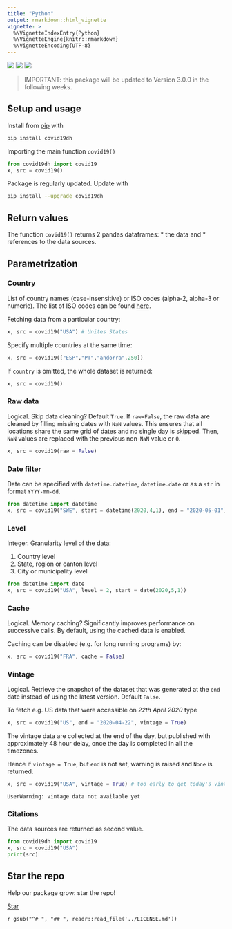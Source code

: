 ```yaml
---
title: "Python"
output: rmarkdown::html_vignette
vignette: >
  %\VignetteIndexEntry{Python}
  %\VignetteEngine{knitr::rmarkdown}
  %\VignetteEncoding{UTF-8}
---
```


[![](https://img.shields.io/pypi/v/covid19dh.svg?color=brightgreen)](https://pypi.org/pypi/covid19dh/) [![](https://img.shields.io/pypi/dm/covid19dh.svg?color=blue)](https://pypi.org/pypi/covid19dh/) [![](https://img.shields.io/github/stars/covid19datahub/python?style=social)](https://github.com/covid19datahub/python)

> IMPORTANT: this package will be updated to Version 3.0.0 in the following weeks.

## Setup and usage

Install from [pip](https://pypi.org/project/covid19dh/) with

```py
pip install covid19dh
```

Importing the main function `covid19()`   

```py
from covid19dh import covid19
x, src = covid19() 
```

Package is regularly updated. Update with

```bash
pip install --upgrade covid19dh
```

## Return values

The function `covid19()` returns 2 pandas dataframes:
* the data and
* references to the data sources.

## Parametrization

### Country

List of country names (case-insensitive) or ISO codes (alpha-2, alpha-3 or numeric). The list of ISO codes can be found [here](https://github.com/covid19datahub/COVID19/blob/master/inst/extdata/src.csv).

Fetching data from a particular country:

```py
x, src = covid19("USA") # Unites States
```

Specify multiple countries at the same time:

```py
x, src = covid19(["ESP","PT","andorra",250])
```

If `country` is omitted, the whole dataset is returned:

```py
x, src = covid19()
```

### Raw data

Logical. Skip data cleaning? Default `True`. If `raw=False`, the raw data are cleaned by filling missing dates with `NaN` values. This ensures that all locations share the same grid of dates and no single day is skipped. Then, `NaN` values are replaced with the previous non-`NaN` value or `0`.  

```py
x, src = covid19(raw = False)
```

### Date filter

Date can be specified with `datetime.datetime`, `datetime.date` or as a `str` in format `YYYY-mm-dd`.

```py
from datetime import datetime
x, src = covid19("SWE", start = datetime(2020,4,1), end = "2020-05-01")
```

### Level

Integer. Granularity level of the data:

1. Country level
2. State, region or canton level
3. City or municipality level

```py
from datetime import date
x, src = covid19("USA", level = 2, start = date(2020,5,1))
```

### Cache

Logical. Memory caching? Significantly improves performance on successive calls. By default, using the cached data is enabled.

Caching can be disabled (e.g. for long running programs) by:

```py
x, src = covid19("FRA", cache = False)
```

### Vintage

Logical. Retrieve the snapshot of the dataset that was generated at the `end` date instead of using the latest version. Default `False`.

To fetch e.g. US data that were accessible on *22th April 2020* type

```py
x, src = covid19("US", end = "2020-04-22", vintage = True)
```

The vintage data are collected at the end of the day, but published with approximately 48 hour delay, once the day is completed in all the timezones.

Hence if `vintage = True`, but `end` is not set, warning is raised and `None` is returned.

```py
x, src = covid19("USA", vintage = True) # too early to get today's vintage
```

```
UserWarning: vintage data not available yet
```

### Citations

The data sources are returned as second value.

```py
from covid19dh import covid19
x, src = covid19("USA")
print(src)
```

## Star the repo

Help our package grow: star the repo! 

<a class="github-button" href="https://github.com/covid19datahub/python" data-icon="octicon-star" data-size="large" data-show-count="true" aria-label="Star covid19datahub/python on GitHub">Star</a>
<script async defer src="https://buttons.github.io/buttons.js"></script>

`r gsub("^# ", "## ", readr::read_file('../LICENSE.md'))`
